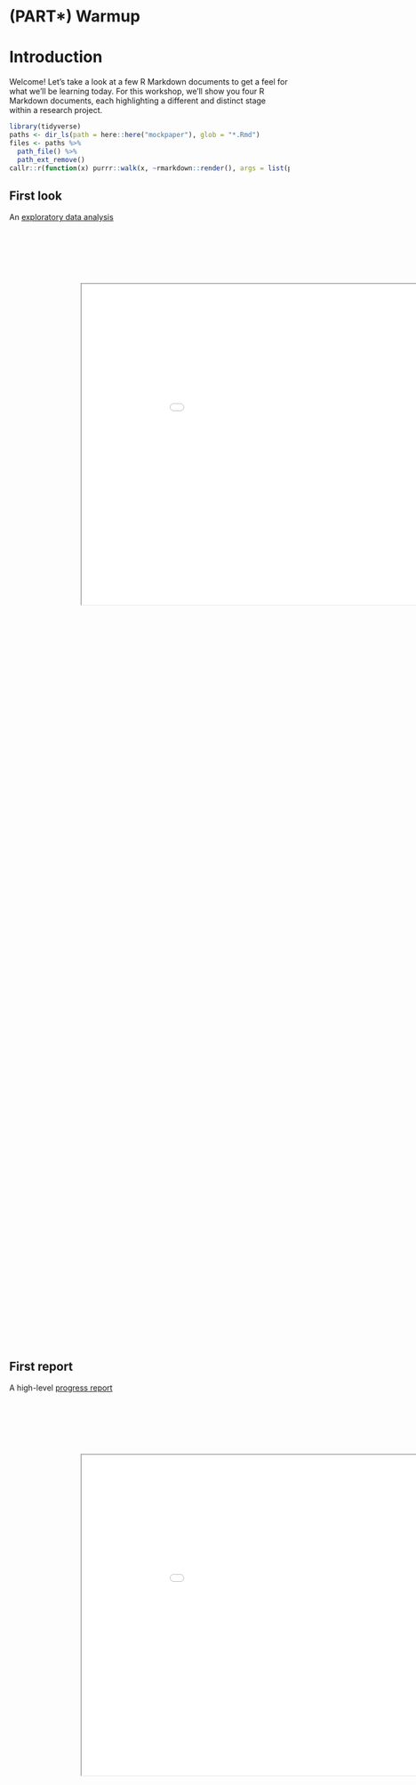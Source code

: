 # (PART\*) Warmup {-}

# Introduction {-#warmup-intro}

Welcome! Let's take a look at a few R Markdown documents to get a feel for what we'll be learning today. For this workshop, we'll show you four R Markdown documents, each highlighting a different and distinct stage within a research project. 

```r
library(tidyverse)
paths <- dir_ls(path = here::here("mockpaper"), glob = "*.Rmd")
files <- paths %>% 
  path_file() %>% 
  path_ext_remove()
callr::r(function(x) purrr::walk(x, ~rmarkdown::render(), args = list(paths)))
```

## First look

An [exploratory data analysis](../mockpaper/first-look.html)

<div class="iframe-container" style="height: 50vh;">
<iframe width="1024" height="768" src="../mockpaper/first-look.html" style="-webkit-transform:scale(0.75);-moz-transform-scale(0.75);"></iframe>
</div>

## First report

A high-level [progress report](../mockpaper/first-report.html)


<div class="iframe-container" style="height: 50vh;">
<iframe width="1024" height="768" src="../mockpaper/first-report.html" style="-webkit-transform:scale(0.75);-moz-transform-scale(0.75);"></iframe>
</div>

## First draft

A draft [medical manuscript](../mockpaper/first-draft.html)

<div class="iframe-container" style="height: 50vh;">
<iframe width="1024" height="768" src="../mockpaper/first-draft.html" style="-webkit-transform:scale(0.75);-moz-transform-scale(0.75);"></iframe>
</div>


